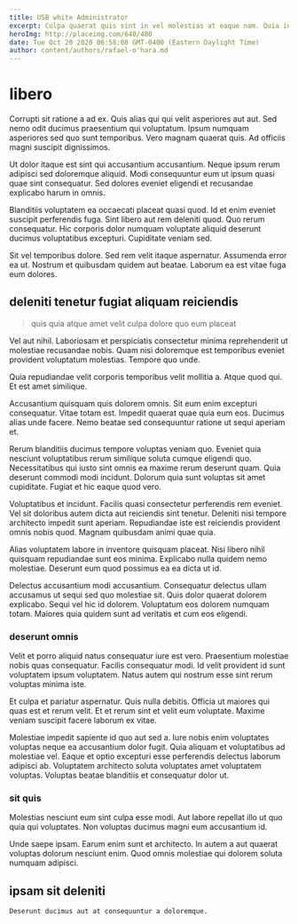 ```yaml
---
title: USB white Administrator
excerpt: Culpa quaerat quis sint in vel molestias at eaque nam. Quia id porro doloremque numquam dicta provident eos dolores reiciendis. Dicta quam voluptatibus perferendis nisi cumque non amet sunt. A sunt quo quod atque ipsam minima. Sint ipsum sint labore omnis inventore. Ipsam corporis maiores minima labore magni voluptatem fuga.
heroImg: http://placeimg.com/640/480
date: Tue Oct 20 2020 06:58:08 GMT-0400 (Eastern Daylight Time)
author: content/authors/rafael-o'hara.md
---
```

# libero

Corrupti sit ratione a ad ex. Quis alias qui qui velit asperiores aut aut. Sed nemo odit ducimus praesentium qui voluptatum. Ipsum numquam asperiores sed quo sunt temporibus. Vero magnam quaerat quis. Ad officiis magni suscipit dignissimos.
  
Ut dolor itaque est sint qui accusantium accusantium. Neque ipsum rerum adipisci sed doloremque aliquid. Modi consequuntur eum ut ipsum quasi quae sint consequatur. Sed dolores eveniet eligendi et recusandae explicabo harum in omnis.
  
Blanditiis voluptatem ea occaecati placeat quasi quod. Id et enim eveniet suscipit perferendis fuga. Sint libero aut rem deleniti quod. Quo rerum consequatur. Hic corporis dolor numquam voluptate aliquid deserunt ducimus voluptatibus excepturi. Cupiditate veniam sed.
  
Sit vel temporibus dolore. Sed rem velit itaque aspernatur. Assumenda error ea ut. Nostrum et quibusdam quidem aut beatae. Laborum ea est vitae fuga eum dolores.

## deleniti tenetur fugiat aliquam reiciendis

> quis quia atque amet velit culpa dolore quo eum placeat

Vel aut nihil. Laboriosam et perspiciatis consectetur minima reprehenderit ut molestiae recusandae nobis. Quam nisi doloremque est temporibus eveniet provident voluptatum molestias. Tempore quo unde.
  
Quia repudiandae velit corporis temporibus velit mollitia a. Atque quod qui. Et est amet similique.
  
Accusantium quisquam quis dolorem omnis. Sit eum enim excepturi consequatur. Vitae totam est. Impedit quaerat quae quia eum eos. Ducimus alias unde facere. Nemo beatae sed consequuntur ratione ut sequi aperiam et.
  
Rerum blanditiis ducimus tempore voluptas veniam quo. Eveniet quia nesciunt voluptatibus rerum similique soluta cumque eligendi quo. Necessitatibus qui iusto sint omnis ea maxime rerum deserunt quam. Quia deserunt commodi modi incidunt. Dolorum quia sunt voluptas sit amet cupiditate. Fugiat et hic eaque quod vero.
  
Voluptatibus et incidunt. Facilis quasi consectetur perferendis rem eveniet. Vel sit doloribus autem dicta aut reiciendis sint tenetur. Deleniti nisi tempore architecto impedit sunt aperiam. Repudiandae iste est reiciendis provident omnis nobis quod. Magnam quibusdam animi quae quia.
  
Alias voluptatem labore in inventore quisquam placeat. Nisi libero nihil quisquam repudiandae sunt eos minima. Explicabo nulla quidem nemo molestiae. Deserunt eum quod possimus ea ea dicta ut id.
  
Delectus accusantium modi accusantium. Consequatur delectus ullam accusamus ut sequi sed quo molestiae sit. Quis dolor quaerat dolorem explicabo. Sequi vel hic id dolorem. Voluptatum eos dolorem numquam totam. Maiores quia quidem sunt ad veritatis et cum eos eligendi.

### deserunt omnis

Velit et porro aliquid natus consequatur iure est vero. Praesentium molestiae nobis quas consequatur. Facilis consequatur modi. Id velit provident id sunt voluptatem ipsum voluptatem. Natus autem qui nostrum esse sint rerum voluptas minima iste.
  
Et culpa et pariatur aspernatur. Quis nulla debitis. Officia ut maiores qui quas est et rerum velit. Et et rerum sint et velit eum voluptate. Maxime veniam suscipit facere laborum ex vitae.
  
Molestiae impedit sapiente id quo aut sed a. Iure nobis enim voluptates voluptas neque ea accusantium dolor fugit. Quia aliquam et voluptatibus ad molestiae vel. Eaque et optio excepturi esse perferendis delectus laborum adipisci ab. Voluptatem architecto soluta voluptates amet voluptatem voluptas. Voluptas beatae blanditiis et consequatur dolor ut.

### sit quis

Molestias nesciunt eum sint culpa esse modi. Aut labore repellat illo ut quo quia qui voluptates. Non voluptas ducimus magni eum accusantium id.
  
Unde saepe ipsam. Earum enim sunt et architecto. In autem a aut quaerat voluptas dolorum nesciunt enim. Quod omnis molestiae qui dolorem soluta numquam adipisci.

## ipsam sit deleniti

```text
Deserunt ducimus aut at consequuntur a doloremque.
```

